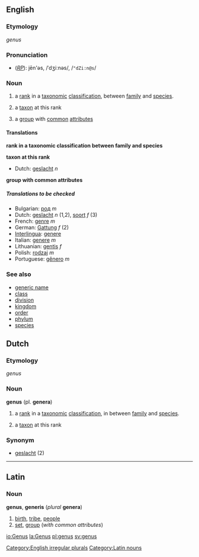==English==
===Etymology===
{{L.}} ''genus''
===Pronunciation===
*(''[[RP]]''): jēn'əs, /ˈdʒiːnəs/, /<tt>"dZi:n@s</tt>/

=== Noun ===
{{wikipedia}}
{{en-noun-irreg|genera}}

#{{taxonomy}} a [[rank]] in a [[taxonomic]] [[classification]], between [[family]] and [[species]].
#{{taxonomy}} a [[taxon]] at this rank
#a [[group]] with [[common]] [[attribute]]s

==== Translations ====

'''rank in a taxonomic classification between family and species'''
{{top}}
{{mid}}
{{bottom}}

'''taxon at this rank'''
{{top}}
*Dutch: [[geslacht]] ''n''
{{mid}}
{{bottom}}

'''group with common attributes'''
{{top}}
{{mid}}
{{bottom}}

=====Translations to be checked=====
<!--Remove this section once all of the translations below have been moved into
the tables above.-->
{{checktrans}}

*Bulgarian: [[род]] ''m''
*Dutch: [[geslacht]] ''n'' (1,2), [[soort]] ''f'' (3)
*French: [[genre]] ''m''
*German: [[Gattung]] ''f'' (2)
*[[Interlingua]]: [[genere]]
*Italian: [[genere]] ''m''
*Lithuanian: [[gentis]] ''f''
*Polish: [[rodzaj]] ''m''
*Portuguese: [[gênero]] ''m''

===See also===
*[[generic name]]
*[[class]]
*[[division]]
*[[kingdom]]
*[[order]]
*[[phylum]]
*[[species]]

==Dutch==
===Etymology===
{{L.}} ''genus''
=== Noun ===
'''genus''' (pl. '''genera''')
#{{botany}} a [[rank]] in a [[taxonomic]] [[classification]], in between [[family]] and [[species]].
#{{botany}} a [[taxon]] at this rank

===Synonym===
* [[geslacht]] (2)
----
==Latin==
=== Noun ===
'''genus''', '''generis''' (''plural'' '''genera''')
# [[birth]], [[tribe]], [[people]]
# [[set]], [[group]] (''with common attributes'')

<!--disputed: this word is certainly not translingual: well it is defined as such in the [[ICBN]] and used in a great many languages in this exact meaning. It that is not translingual, what is?
----
==Translingual==
===Etymology===
{{L.}} ''genus''
=== Noun ===
'''genus''' (pl. '''genera''')
#{{botany}} a [[rank]] in a [[taxonomic]] [[classification]], in between [[family]] and [[species]].
#{{botany}} a [[taxon]] at this rank
-->

[[Category:English irregular plurals]]
[[Category:Latin nouns]]

[[io:Genus]]
[[la:Genus]]
[[pl:genus]]
[[sv:genus]]